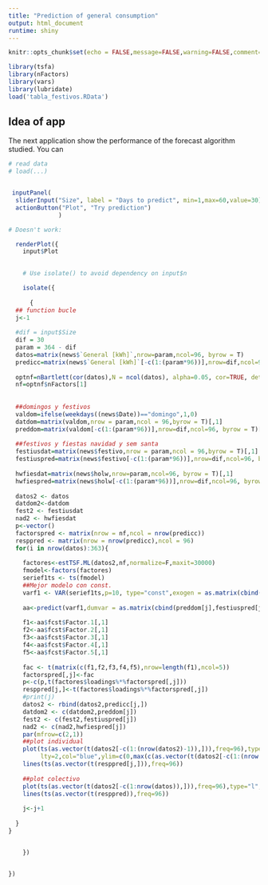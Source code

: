 ```yaml
---
title: "Prediction of general consumption"
output: html_document
runtime: shiny
---
```



```r
knitr::opts_chunk$set(echo = FALSE,message=FALSE,warning=FALSE,comment='')
```

```r
library(tsfa)
library(nFactors)
library(vars)
library(lubridate)
load('tabla_festivos.RData')
```


## Idea of app

The next application show the performance of the forecast algorithm studied. You can 


```r
# read data
# load(...)


 inputPanel(
  sliderInput("Size", label = "Days to predict", min=1,max=60,value=30),
  actionButton("Plot", "Try prediction")
              )

# Doesn't work:

  renderPlot({
    input$Plot

    
    # Use isolate() to avoid dependency on input$n

    isolate({
     
      {
  ## function bucle
  j<-1
  
  #dif = input$Size
  dif = 30
  param = 364 - dif
  datos=matrix(news$`General [kWh]`,nrow=param,ncol=96, byrow = T)
  predicc=matrix(news$`General [kWh]`[-c(1:(param*96))],nrow=dif,ncol=96, byrow = T)
  
  optnf=nBartlett(cor(datos),N = ncol(datos), alpha=0.05, cor=TRUE, details=TRUE, correction=TRUE)
  nf=optnf$nFactors[1]
  
  
  ##domingos y festivos
  valdom=ifelse(weekdays((news$Date))=="domingo",1,0)
  datdom=matrix(valdom,nrow = param,ncol = 96,byrow = T)[,1]
  preddom=matrix(valdom[-c(1:(param*96))],nrow=dif,ncol=96, byrow = T)[,1]
  
  ##festivos y fiestas navidad y sem santa
  festiusdat=matrix(news$festivo,nrow = param,ncol = 96,byrow = T)[,1]
  festiuspred=matrix(news$festivo[-c(1:(param*96))],nrow=dif,ncol=96, byrow = T)[,1]
  
  hwfiesdat=matrix(news$holw,nrow=param,ncol=96, byrow = T)[,1]
  hwfiespred=matrix(news$holw[-c(1:(param*96))],nrow=dif,ncol=96, byrow = T)[,1]
  
  datos2 <- datos
  datdom2<-datdom
  fest2 <- festiusdat
  nad2 <- hwfiesdat
  p<-vector()
  factorspred <- matrix(nrow = nf,ncol = nrow(predicc))
  resppred <- matrix(nrow = nrow(predicc),ncol = 96)
  for(i in nrow(datos):363){
    
    factores<-estTSF.ML(datos2,nf,normalize=F,maxit=30000)
    fmodel<-factors(factores)
    serief1ts <- ts(fmodel)
    ##Mejor modelo con const.
    varf1 <- VAR(serief1ts,p=10, type="const",exogen = as.matrix(cbind(dat=datdom2,fest=fest2,nad=nad2)))
    
    aa<-predict(varf1,dumvar = as.matrix(cbind(preddom[j],festiuspred[j],hwfiespred[j])),n.ahead = 1)
    
    f1<-aa$fcst$Factor.1[,1]
    f2<-aa$fcst$Factor.2[,1]
    f3<-aa$fcst$Factor.3[,1]
    f4<-aa$fcst$Factor.4[,1]
    f5<-aa$fcst$Factor.5[,1]
    
    fac <- t(matrix(c(f1,f2,f3,f4,f5),nrow=length(f1),ncol=5))
    factorspred[,j]<-fac
    p<-c(p,t(factores$loadings%*%factorspred[,j]))
    resppred[j,]<-t(factores$loadings%*%factorspred[,j])
    #print(j)
    datos2 <- rbind(datos2,predicc[j,])
    datdom2 <- c(datdom2,preddom[j])
    fest2 <- c(fest2,festiuspred[j])
    nad2 <- c(nad2,hwfiespred[j])
    par(mfrow=c(2,1))
    ##plot individual
    plot(ts(as.vector(t(datos2[-c(1:(nrow(datos2)-1)),])),freq=96),type="l",
         lty=2,col="blue",ylim=c(0,max(c(as.vector(t(datos2[-c(1:(nrow(datos2)-1)),])),as.vector(t(resppred[j,]))))))
    lines(ts(as.vector(t(resppred[j,])),freq=96))
    
    ##plot colectivo
    plot(ts(as.vector(t(datos2[-c(1:nrow(datos)),])),freq=96),type="l",lty=2,col="blue")
    lines(ts(as.vector(t(resppred)),freq=96))
    
    j<-j+1
    
  }
}


    })


})
```